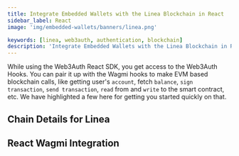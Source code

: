 ```yaml
---
title: Integrate Embedded Wallets with the Linea Blockchain in React
sidebar_label: React
image: 'img/embedded-wallets/banners/linea.png'

keywords: [linea, web3auth, authentication, blockchain]
description: 'Integrate Embedded Wallets with the Linea Blockchain in React | Embedded Wallets'
---
```



While using the Web3Auth React SDK, you get access to the Web3Auth Hooks. You can pair it up with the Wagmi hooks to make EVM based blockchain calls, like getting user's `account`, fetch `balance`, `sign transaction`, `send transaction`, `read` from and `write` to the smart contract, etc. We have highlighted a few here for getting you started quickly on that.

## Chain Details for Linea

<ChainDetailsLinea />

## React Wagmi Integration

<ReactWagmiIntegration />
